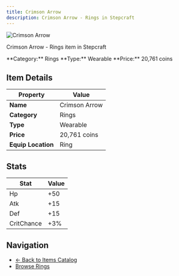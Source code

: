 ```yaml
---
title: Crimson Arrow
description: Crimson Arrow - Rings in Stepcraft
---
```


<div className="flex items-start gap-6 mb-8">
  <div className="flex-shrink-0">
    <img src="/assets/resources/trinketry/rings/crimson_arrow.png" alt="Crimson Arrow" className="w-24 h-24 border rounded-lg" />
  </div>
  <div className="flex-1">
    <div className="space-y-2">
      <p className="text-lg text-muted-foreground">Crimson Arrow - Rings item in Stepcraft</p>
      <div className="flex flex-wrap gap-4 text-sm">
        <span className="px-2 py-1 bg-blue-100 dark:bg-blue-900 rounded-md">
          **Category:** Rings
        </span>
        <span className="px-2 py-1 bg-green-100 dark:bg-green-900 rounded-md">
          **Type:** Wearable
        </span>
        <span className="px-2 py-1 bg-yellow-100 dark:bg-yellow-900 rounded-md">
          **Price:** 20,761 coins
        </span>
      </div>
    </div>
  </div>
</div>

## Item Details

| Property | Value |
|----------|-------|
| **Name** | Crimson Arrow |
| **Category** | Rings |
| **Type** | Wearable |
| **Price** | 20,761 coins |
| **Equip Location** | Ring |



## Stats

| Stat | Value |
|------|-------|
| Hp | +50 |
| Atk | +15 |
| Def | +15 |
| CritChance | +3% |


## Navigation

- [← Back to Items Catalog](/docs/items)
- [Browse Rings](/docs/items#rings)

